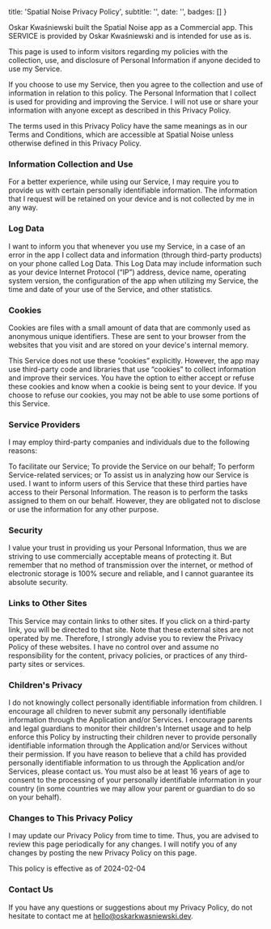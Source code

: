 
  title: 'Spatial Noise Privacy Policy',
  subtitle: '',
  date: '',
  badges: []
}

Oskar Kwaśniewski built the Spatial Noise app as a Commercial app. This SERVICE is provided by Oskar Kwaśniewski and is intended for use as is.

This page is used to inform visitors regarding my policies with the collection, use, and disclosure of Personal Information if anyone decided to use my Service.

If you choose to use my Service, then you agree to the collection and use of information in relation to this policy. The Personal Information that I collect is used for providing and improving the Service. I will not use or share your information with anyone except as described in this Privacy Policy.

The terms used in this Privacy Policy have the same meanings as in our Terms and Conditions, which are accessible at Spatial Noise unless otherwise defined in this Privacy Policy.

### Information Collection and Use

For a better experience, while using our Service, I may require you to provide us with certain personally identifiable information. The information that I request will be retained on your device and is not collected by me in any way.

### Log Data

I want to inform you that whenever you use my Service, in a case of an error in the app I collect data and information (through third-party products) on your phone called Log Data. This Log Data may include information such as your device Internet Protocol (“IP”) address, device name, operating system version, the configuration of the app when utilizing my Service, the time and date of your use of the Service, and other statistics.

### Cookies

Cookies are files with a small amount of data that are commonly used as anonymous unique identifiers. These are sent to your browser from the websites that you visit and are stored on your device's internal memory.

This Service does not use these “cookies” explicitly. However, the app may use third-party code and libraries that use “cookies” to collect information and improve their services. You have the option to either accept or refuse these cookies and know when a cookie is being sent to your device. If you choose to refuse our cookies, you may not be able to use some portions of this Service.

### Service Providers

I may employ third-party companies and individuals due to the following reasons:

To facilitate our Service;
To provide the Service on our behalf;
To perform Service-related services; or
To assist us in analyzing how our Service is used.
I want to inform users of this Service that these third parties have access to their Personal Information. The reason is to perform the tasks assigned to them on our behalf. However, they are obligated not to disclose or use the information for any other purpose.

### Security

I value your trust in providing us your Personal Information, thus we are striving to use commercially acceptable means of protecting it. But remember that no method of transmission over the internet, or method of electronic storage is 100% secure and reliable, and I cannot guarantee its absolute security.

### Links to Other Sites

This Service may contain links to other sites. If you click on a third-party link, you will be directed to that site. Note that these external sites are not operated by me. Therefore, I strongly advise you to review the Privacy Policy of these websites. I have no control over and assume no responsibility for the content, privacy policies, or practices of any third-party sites or services.

### Children's Privacy

I do not knowingly collect personally identifiable information from children. I encourage all children to never submit any personally identifiable information through the Application and/or Services. I encourage parents and legal guardians to monitor their children's Internet usage and to help enforce this Policy by instructing their children never to provide personally identifiable information through the Application and/or Services without their permission. If you have reason to believe that a child has provided personally identifiable information to us through the Application and/or Services, please contact us. You must also be at least 16 years of age to consent to the processing of your personally identifiable information in your country (in some countries we may allow your parent or guardian to do so on your behalf).

### Changes to This Privacy Policy

I may update our Privacy Policy from time to time. Thus, you are advised to review this page periodically for any changes. I will notify you of any changes by posting the new Privacy Policy on this page.

This policy is effective as of 2024-02-04

### Contact Us

If you have any questions or suggestions about my Privacy Policy, do not hesitate to contact me at hello@oskarkwasniewski.dev.

